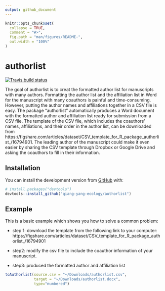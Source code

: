 ```yaml
---
output: github_document
---
```


<!-- README.md is generated from README.Rmd. Please edit that file -->

```r
knitr::opts_chunk$set(
  collapse = TRUE,
  comment = "#>",
  fig.path = "man/figures/README-",
  out.width = "100%"
)
```

# authorlist

<!-- badges: start -->
[![Travis build status](https://travis-ci.com/qiang-yang-ecology/authorlist.svg?branch=master)](https://travis-ci.com/qiang-yang-ecology/authorlist)
<!-- badges: end -->

The goal of authorlist is to creat the formatted author list for manuscripts with many authors. Formatting the author list and the affiliation list in Word for the manuscript with many coauthors is painful and time-consuming. However, putting the author names and affiliations together in a CSV file is easy. The package "authorlist" automatically produces a Word document with the formatted author and affiliation list ready for submission from a CSV file. The template of the CSV file, which includes the coauthors' names, affiliations, and their order in the author list, can be downloaded from https://figshare.com/articles/dataset/CSV_template_for_R_package_authorlist_/16794901. The leading author of the manuscript could make it even easier by sharing the CSV template through Dropbox or Google Drive and asking the coauthors to fill in their information. 

## Installation

You can install the development version from [GitHub](https://github.com/) with:

``` r
# install.packages("devtools")
devtools::install_github("qiang-yang-ecology/authorlist")
```
## Example

This is a basic example which shows you how to solve a common problem:

- step 1: download the template from the following link to your computer:
https://figshare.com/articles/dataset/CSV_template_for_R_package_authorlist_/16794901

- step2: modify the csv file to include the coauthor information of your manuscript.

- step3: produced the formatted author and affiliation list 
```r
toAuthorlist(source.csv = "~/Downloads/authorlist.csv",
             target = "~/Downloads/authorlist.docx",
             type="numbered")
```

